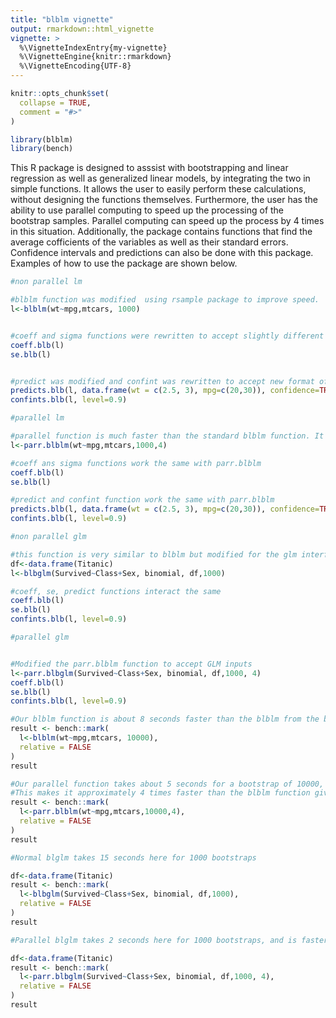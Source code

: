 ```yaml
---
title: "blblm vignette"
output: rmarkdown::html_vignette
vignette: >
  %\VignetteIndexEntry{my-vignette}
  %\VignetteEngine{knitr::rmarkdown}
  %\VignetteEncoding{UTF-8}
---
```


```r
knitr::opts_chunk$set(
  collapse = TRUE,
  comment = "#>"
)
```

```r
library(blblm)
library(bench)
```

This R package is designed to asssist with bootstrapping and linear regression as well as
generalized linear models, by integrating the two in simple functions. It allows the user to 
easily perform these calculations, without designing the functions themselves. Furthermore, 
the user has the ability to use parallel computing to speed up the processing of the 
bootstrap samples. Parallel computing can speed up the process by 4 times in this situation. 
Additionally, the package contains functions that find the average cofficients of the variables
as well as their standard errors. Confidence intervals and predictions can also be done with this 
package. Examples of how to use the package are shown below. 

```r
#non parallel lm 

#blblm function was modified  using rsample package to improve speed.
l<-blblm(wt~mpg,mtcars, 1000)


#coeff and sigma functions were rewritten to accept slightly different format.
coeff.blb(l)
se.blb(l)


#predict was modified and confint was rewritten to accept new format of bootstrap objects
predicts.blb(l, data.frame(wt = c(2.5, 3), mpg=c(20,30)), confidence=TRUE)
confints.blb(l, level=0.9)
```

```r
#parallel lm

#parallel function is much faster than the standard blblm function. It was done using parSapply.
l<-parr.blblm(wt~mpg,mtcars,1000,4)

#coeff ans sigma functions work the same with parr.blblm
coeff.blb(l)
se.blb(l)

#predict and confint function work the same with parr.blblm
predicts.blb(l, data.frame(wt = c(2.5, 3), mpg=c(20,30)), confidence=TRUE)
confints.blb(l, level=0.9)
```



```r
#non parallel glm

#this function is very similar to blblm but modified for the glm interface
df<-data.frame(Titanic)
l<-blbglm(Survived~Class+Sex, binomial, df,1000)

#coeff, se, predict functions interact the same
coeff.blb(l)
se.blb(l)
confints.blb(l, level=0.9)
```


```r
#parallel glm


#Modified the parr.blblm function to accept GLM inputs
l<-parr.blbglm(Survived~Class+Sex, binomial, df,1000, 4)
coeff.blb(l)
se.blb(l)
confints.blb(l, level=0.9)
```



```r
#Our blblm function is about 8 seconds faster than the blblm from the base package
result <- bench::mark(
  l<-blblm(wt~mpg,mtcars, 10000),
  relative = FALSE
)
result
```

```r
#Our parallel function takes about 5 seconds for a bootstrap of 10000,
#This makes it approximately 4 times faster than the blblm function given to us.
result <- bench::mark(
  l<-parr.blblm(wt~mpg,mtcars,10000,4),
  relative = FALSE
)
result
```

```r
#Normal blglm takes 15 seconds here for 1000 bootstraps

df<-data.frame(Titanic)
result <- bench::mark(
  l<-blbglm(Survived~Class+Sex, binomial, df,1000),
  relative = FALSE
)
result
```

```r
#Parallel blglm takes 2 seconds here for 1000 bootstraps, and is faster with a bigger sample too 

df<-data.frame(Titanic)
result <- bench::mark(
  l<-parr.blbglm(Survived~Class+Sex, binomial, df,1000, 4),
  relative = FALSE
)
result
```


